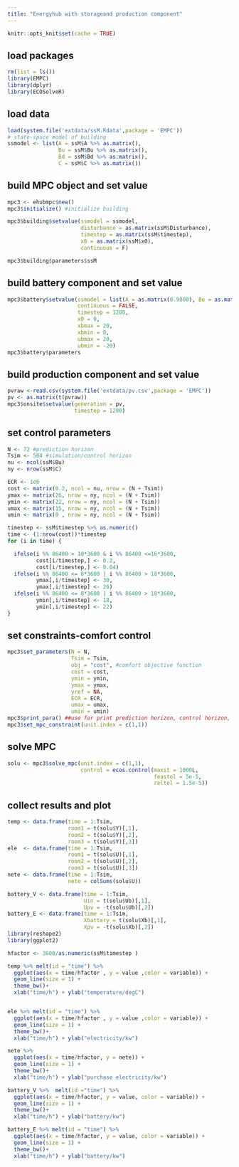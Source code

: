 ```yaml
---
title: "Energyhub with storageand production component"
---
```


```r
knitr::opts_knit$set(cache = TRUE)
```

## load packages
```r
rm(list = ls())
library(EMPC)
library(dplyr)
library(ECOSolveR)
```

## load data
```r
load(system.file('extdata/ssM.Rdata',package = 'EMPC'))
# state-space model of building
ssmodel <- list(A = ssM$A %>% as.matrix(),
                Bu = ssM$Bu %>% as.matrix(),
                Bd = ssM$Bd %>% as.matrix(),
                C = ssM$C %>% as.matrix())
```

## build MPC object and set value
```r
mpc3 <- ehubmpc$new()
mpc3$initialize() #initialize building

mpc3$building$setvalue(ssmodel = ssmodel,
                       disturbance = as.matrix(ssM$Disturbance),
                       timestep = as.matrix(ssM$timestep),
                       x0 = as.matrix(ssM$x0),
                       continuous = F)

mpc3$building$parameters$ssM
```

## build battery component and set value
```r
mpc3$battery$setvalue(ssmodel = list(A = as.matrix(0.9800), Bu = as.matrix(0.3333)),
                      continuous = FALSE,
                      timestep = 1200,
                      x0 = 0,
                      xbmax = 20,
                      xbmin = 0,
                      ubmax = 20,
                      ubmin = -20)
mpc3$battery$parameters
```

## build production component and set value
```r
pvraw <-read.csv(system.file('extdata/pv.csv',package = 'EMPC'))
pv <- as.matrix(t(pvraw))
mpc3$onsite$setvalue(generation = pv,
                     timestep = 1200)
```

## set control parameters
```r
N <- 72 #prediction horizon
Tsim <- 504 #simulation/control horizon
nu <- ncol(ssM$Bu)
ny <- nrow(ssM$C)

ECR <- 1e6
cost <- matrix(0.2, ncol = nu, nrow = (N + Tsim))
ymax <- matrix(26, nrow = ny, ncol = (N + Tsim))
ymin <- matrix(22, nrow = ny, ncol = (N + Tsim))
umax <- matrix(15, nrow = ny, ncol = (N + Tsim))
umin <- matrix(0 , nrow = ny, ncol = (N + Tsim))

timestep <- ssM$timestep %>% as.numeric()
time <- (1:nrow(cost))*timestep
for (i in time) {

  ifelse(i %% 86400 > 10*3600 & i %% 86400 <=16*3600,
         cost[i/timestep,] <- 0.2,
         cost[i/timestep,] <- 0.04)
  ifelse(i %% 86400 <= 8*3600 | i %% 86400 > 18*3600,
         ymax[,i/timestep] <- 30,
         ymax[,i/timestep] <- 26)
  ifelse(i %% 86400 <= 8*3600 | i %% 86400 > 18*3600,
         ymin[,i/timestep] <- 18,
         ymin[,i/timestep] <- 22)
}

```

## set constraints-comfort control
```r
mpc3$set_parameters(N = N,
                    Tsim = Tsim,
                    obj = "cost", #comfort objective function
                    cost = cost,
                    ymin = ymin,
                    ymax = ymax,
                    yref = NA,
                    ECR = ECR,
                    umax = umax,
                    umin = umin)
mpc3$print_para() ##use for print prediction horizon, control horizon, and ssM is continuous or not
mpc3$set_mpc_constraint(unit.index = c(1,1))
```

## solve MPC
```r
solu <- mpc3$solve_mpc(unit.index = c(1,1),
                       control = ecos.control(maxit = 1000L,
                                              feastol = 5e-5,
                                              reltol = 1.5e-5))
```

## collect results and plot
```r
temp <- data.frame(time = 1:Tsim,
                   room1 = t(solu$Y)[,1],
                   room2 = t(solu$Y)[,2],
                   room3 = t(solu$Y)[,3])
ele  <- data.frame(time = 1:Tsim,
                   room1 = t(solu$U)[,1],
                   room2 = t(solu$U)[,2],
                   room3 = t(solu$U)[,3])
nete <- data.frame(time = 1:Tsim,
                   nete = colSums(solu$U))

battery_V <- data.frame(time = 1:Tsim,
                        Uin = t(solu$Ub)[,1],
                        Upv = -t(solu$Ub)[,2])
battery_E <- data.frame(time = 1:Tsim,
                        Xbattery = t(solu$Xb)[,1],
                        Xpv = -t(solu$Xb)[,2])
library(reshape2)
library(ggplot2)

hfactor <- 3600/as.numeric(ssM$timestep )

temp %>% melt(id = "time") %>%
  ggplot(aes(x = time/hfactor , y = value ,color = variable)) +
  geom_line(size = 1) +
  theme_bw()+
  xlab("time/h") + ylab("temperature/degC")


ele %>% melt(id = "time") %>%
  ggplot(aes(x = time/hfactor , y = value ,color = variable)) +
  geom_line(size = 1) +
  theme_bw()+
  xlab("time/h") + ylab("electricity/kw")

nete %>%
  ggplot(aes(x = time/hfactor, y = nete)) +
  geom_line(size = 1) +
  theme_bw()+
  xlab("time/h") + ylab("purchase electricity/kw")

battery_V %>%  melt(id ="time") %>%
  ggplot(aes(x = time/hfactor, y = value, color = variable)) +
  geom_line(size = 1) +
  theme_bw()+
  xlab("time/h") + ylab("battery/kw")

battery_E %>% melt(id = "time") %>%
  ggplot(aes(x = time/hfactor, y = value, color = variable)) +
  geom_line(size = 1) +
  theme_bw()+
  xlab("time/h") + ylab("battery/kw")


```


